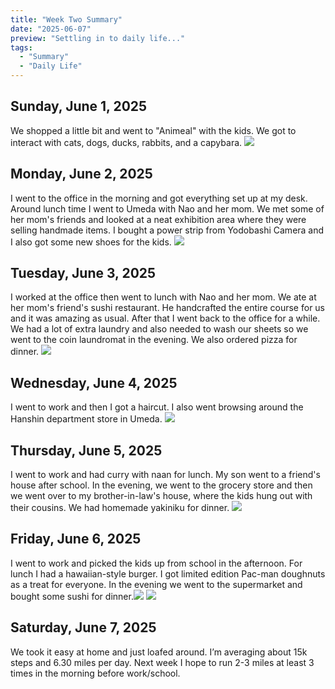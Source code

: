```yaml
---
title: "Week Two Summary"
date: "2025-06-07"
preview: "Settling in to daily life..."
tags:
  - "Summary"
  - "Daily Life"
---
```


## Sunday, June 1, 2025
We shopped a little bit and went to "Animeal" with the kids. We got to interact with cats, dogs, ducks, rabbits, and a capybara.
![](/images/week-two-img/animeal.jpg)
## Monday, June 2, 2025
I went to the office in the morning and got everything set up at my desk. Around lunch time I went to Umeda with Nao and her mom. We met some of her mom's friends and looked at a neat exhibition area where they were selling handmade items. I bought a power strip from Yodobashi Camera and I also got some new shoes for the kids.
![](/images/week-two-img/IMG_8997.jpg)
## Tuesday, June 3, 2025
I worked at the office then went to lunch with Nao and her mom. We ate at her mom's friend's sushi restaurant. He handcrafted the entire course for us and it was amazing as usual. After that I went back to the office for a while. We had a lot of extra laundry and also needed to wash our sheets so we went to the coin laundromat in the evening. We also ordered pizza for dinner.
![](/images/week-two-img/IMG_9070.jpg)
## Wednesday, June 4, 2025
I went to work and then I got a haircut. I also went browsing around the Hanshin department store in Umeda.
![](/images/week-two-img/IMG_9092.jpg)
## Thursday, June 5, 2025
I went to work and had curry with naan for lunch. My son went to a friend's house after school. In the evening, we went to the grocery store and then we went over to my brother-in-law's house, where the kids hung out with their cousins. We had homemade yakiniku for dinner.
![](/images/week-two-img/IMG_9128.jpg)
## Friday, June 6, 2025
I went to work and picked the kids up from school in the afternoon. For lunch I had a hawaiian-style burger. I got limited edition Pac-man doughnuts as a treat for everyone. In the evening we went to the supermarket and bought some sushi for dinner.![](/images/week-two-img/IMG_9149.jpg)
![](/images/week-two-img/IMG_9144.jpg)
## Saturday, June 7, 2025
We took it easy at home and just loafed around. I’m averaging about 15k steps and 6.30 miles per day. Next week I hope to run 2-3 miles at least 3 times in the morning before work/school.